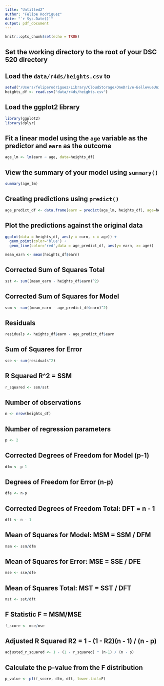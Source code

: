 ```yaml
---
title: "Untitled2"
author: "Felipe Rodriguez"
date: "`r Sys.Date()`"
output: pdf_document
---
```


```r
knitr::opts_chunk$set(echo = TRUE)
```

## Set the working directory to the root of your DSC 520 directory
## Load the `data/r4ds/heights.csv` to
```r
setwd("/Users/feliperodriguez/Library/CloudStorage/OneDrive-BellevueUniversity/Github/dsc520")
heights_df <- read.csv("data/r4ds/heights.csv")
```

## Load the ggplot2 library
```r
library(ggplot2)
library(dplyr)
```

## Fit a linear model using the `age` variable as the predictor and `earn` as the outcome

```r
age_lm <- lm(earn ~ age, data=heights_df)
```

## View the summary of your model using `summary()`
```r
summary(age_lm)
```

## Creating predictions using `predict()`
```r
age_predict_df <- data.frame(earn = predict(age_lm, heights_df), age=heights_df$age)
```


## Plot the predictions against the original data
```r
ggplot(data = heights_df, aes(y = earn, x = age)) +
  geom_point(color='blue') +
  geom_line(color='red',data = age_predict_df, aes(y= earn, x= age))
```

```r
mean_earn <- mean(heights_df$earn)
```

## Corrected Sum of Squares Total
```r
sst <- sum((mean_earn - heights_df$earn)^2)
```

## Corrected Sum of Squares for Model
```r
ssm <- sum((mean_earn - age_predict_df$earn)^2)
```

## Residuals
```r
residuals <- heights_df$earn - age_predict_df$earn
```

## Sum of Squares for Error
```r
sse <- sum(residuals^2)
```

## R Squared R^2 = SSM\SST
```r
r_squared <- ssm/sst
```

## Number of observations
```r
n <- nrow(heights_df)
```

## Number of regression parameters
```r
p <- 2
```

## Corrected Degrees of Freedom for Model (p-1)
```r
dfm <- p-1
```

## Degrees of Freedom for Error (n-p)
```r
dfe <- n-p
```

## Corrected Degrees of Freedom Total:   DFT = n - 1
```r
dft <- n - 1
```

## Mean of Squares for Model:   MSM = SSM / DFM
```r
msm <- ssm/dfm
```

## Mean of Squares for Error:   MSE = SSE / DFE
```r
mse <- sse/dfe
```

## Mean of Squares Total:   MST = SST / DFT
```r
mst <- sst/dft
```

## F Statistic F = MSM/MSE
```r
f_score <- mse/mse
```

## Adjusted R Squared R2 = 1 - (1 - R2)(n - 1) / (n - p)
```r
adjusted_r_squared <- 1 - (1 - r_squared) * (n-1) / (n - p)
```

## Calculate the p-value from the F distribution
```r
p_value <- pf(f_score, dfm, dft, lower.tail=F)
```


